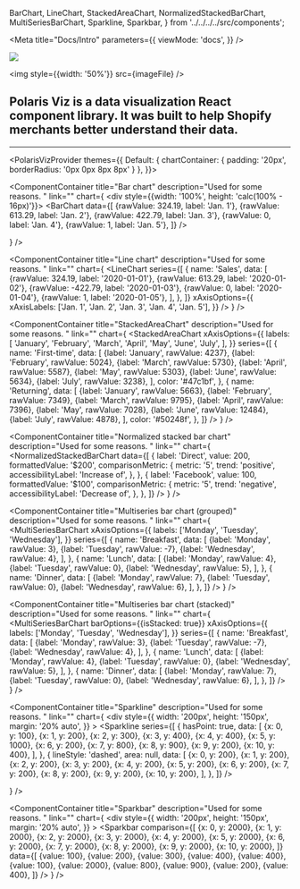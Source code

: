   BarChart,
  LineChart,
  StackedAreaChart,
  NormalizedStackedBarChart,
  MultiSeriesBarChart,
  Sparkline,
  Sparkbar,
} from '../../../../src/components';

<Meta
  title="Docs/Intro"
  parameters={{
    viewMode: 'docs',
  }}
/>

<div style={{ margin: '0 auto', maxWidth: '800px', color: 'white'}}>

<div style={{display: 'flex', marginBottom: '50px', alignItems: 'center'}}>
  <img style={{width: '54px', marginRight: '20px'}} src={chartlogo} />

  <img style={{width: '50%'}} src={imageFile} />
</div>

<h2 style={{fontWeight: 'normal', fontSize: 16, borderBottom: 0}}>
  Polaris Viz is a data visualization React component library. It was built to
  help Shopify merchants better understand their data.
</h2>

<hr style={{margin: '32px 0'}} />

<div style={{display: 'grid', gridGap: '20px', gridTemplateColumns: 'repeat(2, 1fr)'}}>

  <PolarisVizProvider
    themes={{
      Default: {
        chartContainer: {
          padding: '20px',
          borderRadius: '0px 0px 8px 8px'
        }
      },
    }}>

<ComponentContainer
  title="Bar chart"
  description="Used for some reasons. "
  link=""
  chart={
    <div style={{width: '100%', height: 'calc(100% - 16px)'}}>
      <BarChart
        data={[
          {rawValue: 324.19, label: 'Jan. 1'},
          {rawValue: 613.29, label: 'Jan. 2'},
          {rawValue: 422.79, label: 'Jan. 3'},
          {rawValue: 0, label: 'Jan. 4'},
          {rawValue: 1, label: 'Jan. 5'},
        ]}
      />
    </div>
  }
/>

<ComponentContainer
  title="Line chart"
  description="Used for some reasons. "
  link=""
  chart={
    <LineChart
      series={[
        {
          name: 'Sales',
          data: [
            {rawValue: 324.19, label: '2020-01-01'},
            {rawValue: 613.29, label: '2020-01-02'},
            {rawValue: -422.79, label: '2020-01-03'},
            {rawValue: 0, label: '2020-01-04'},
            {rawValue: 1, label: '2020-01-05'},
          ],
        },
      ]}
      xAxisOptions={{
        xAxisLabels: ['Jan. 1', 'Jan. 2', 'Jan. 3', 'Jan. 4', 'Jan. 5'],
      }}
    />
  }
/>

<ComponentContainer
  title="StackedAreaChart"
  description="Used for some reasons. "
  link=""
  chart={
    <StackedAreaChart
      xAxisOptions={{
        labels: [
          'January',
          'February',
          'March',
          'April',
          'May',
          'June',
          'July',
        ],
      }}
      series={[
        {
          name: 'First-time',
          data: [
            {label: 'January', rawValue: 4237},
            {label: 'February', rawValue: 5024},
            {label: 'March', rawValue: 5730},
            {label: 'April', rawValue: 5587},
            {label: 'May', rawValue: 5303},
            {label: 'June', rawValue: 5634},
            {label: 'July', rawValue: 3238},
          ],
          color: '#47c1bf',
        },
        {
          name: 'Returning',
          data: [
            {label: 'January', rawValue: 5663},
            {label: 'February', rawValue: 7349},
            {label: 'March', rawValue: 9795},
            {label: 'April', rawValue: 7396},
            {label: 'May', rawValue: 7028},
            {label: 'June', rawValue: 12484},
            {label: 'July', rawValue: 4878},
          ],
          color: '#50248f',
        },
      ]}
    />
  }
/>

<ComponentContainer
  title="Normalized stacked bar chart"
  description="Used for some reasons. "
  link=""
  chart={
    <NormalizedStackedBarChart
      data={[
        {
          label: 'Direct',
          value: 200,
          formattedValue: '$200',
          comparisonMetric: {
            metric: '5',
            trend: 'positive',
            accessibilityLabel: 'Increase of',
          },
        },
        {
          label: 'Facebook',
          value: 100,
          formattedValue: '$100',
          comparisonMetric: {
            metric: '5',
            trend: 'negative',
            accessibilityLabel: 'Decrease of',
          },
        },
      ]}
    />
  }
/>

<ComponentContainer
  title="Multiseries bar chart (grouped)"
  description="Used for some reasons. "
  link=""
  chart={
    <MultiSeriesBarChart
      xAxisOptions={{
        labels: ['Monday', 'Tuesday', 'Wednesday'],
      }}
      series={[
        {
          name: 'Breakfast',
          data: [
            {label: 'Monday', rawValue: 3},
            {label: 'Tuesday', rawValue: -7},
            {label: 'Wednesday', rawValue: 4},
          ],
        },
        {
          name: 'Lunch',
          data: [
            {label: 'Monday', rawValue: 4},
            {label: 'Tuesday', rawValue: 0},
            {label: 'Wednesday', rawValue: 5},
          ],
        },
        {
          name: 'Dinner',
          data: [
            {label: 'Monday', rawValue: 7},
            {label: 'Tuesday', rawValue: 0},
            {label: 'Wednesday', rawValue: 6},
          ],
        },
      ]}
    />
  }
/>

<ComponentContainer
  title="Multiseries bar chart (stacked)"
  description="Used for some reasons. "
  link=""
  chart={
    <MultiSeriesBarChart
      barOptions={{isStacked: true}}
      xAxisOptions={{
        labels: ['Monday', 'Tuesday', 'Wednesday'],
      }}
      series={[
        {
          name: 'Breakfast',
          data: [
            {label: 'Monday', rawValue: 3},
            {label: 'Tuesday', rawValue: -7},
            {label: 'Wednesday', rawValue: 4},
          ],
        },
        {
          name: 'Lunch',
          data: [
            {label: 'Monday', rawValue: 4},
            {label: 'Tuesday', rawValue: 0},
            {label: 'Wednesday', rawValue: 5},
          ],
        },
        {
          name: 'Dinner',
          data: [
            {label: 'Monday', rawValue: 7},
            {label: 'Tuesday', rawValue: 0},
            {label: 'Wednesday', rawValue: 6},
          ],
        },
      ]}
    />
  }
/>

<ComponentContainer
  title="Sparkline"
  description="Used for some reasons. "
  link=""
  chart={
    <div
      style={{
        width: '200px',
        height: '150px',
        margin: '20% auto',
      }}
    >
      <Sparkline
        series={[
          {
            hasPoint: true,
            data: [
              {x: 0, y: 100},
              {x: 1, y: 200},
              {x: 2, y: 300},
              {x: 3, y: 400},
              {x: 4, y: 400},
              {x: 5, y: 1000},
              {x: 6, y: 200},
              {x: 7, y: 800},
              {x: 8, y: 900},
              {x: 9, y: 200},
              {x: 10, y: 400},
            ],
          },
          {
            lineStyle: 'dashed',
            area: null,
            data: [
              {x: 0, y: 200},
              {x: 1, y: 200},
              {x: 2, y: 200},
              {x: 3, y: 200},
              {x: 4, y: 200},
              {x: 5, y: 200},
              {x: 6, y: 200},
              {x: 7, y: 200},
              {x: 8, y: 200},
              {x: 9, y: 200},
              {x: 10, y: 200},
            ],
          },
        ]}
      />
    </div>
  }
/>

<ComponentContainer
  title="Sparkbar"
  description="Used for some reasons. "
  link=""
  chart={
    <div
      style={{
        width: '200px',
        height: '150px',
        margin: '20% auto',
      }}
    >
      <Sparkbar
        comparison={[
          {x: 0, y: 2000},
          {x: 1, y: 2000},
          {x: 2, y: 2000},
          {x: 3, y: 2000},
          {x: 4, y: 2000},
          {x: 5, y: 2000},
          {x: 6, y: 2000},
          {x: 7, y: 2000},
          {x: 8, y: 2000},
          {x: 9, y: 2000},
          {x: 10, y: 2000},
        ]}
        data={[
          {value: 100},
          {value: 200},
          {value: 300},
          {value: 400},
          {value: 400},
          {value: 100},
          {value: 2000},
          {value: 800},
          {value: 900},
          {value: 200},
          {value: 400},
        ]}
      />
    </div>
  }
/>

</PolarisVizProvider>

</div>

</div>
